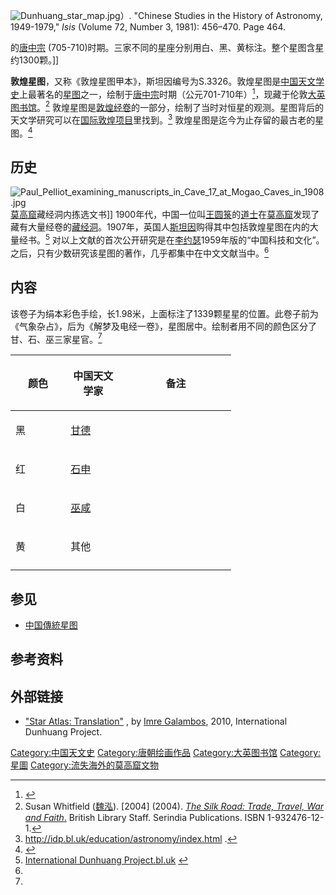 [[File:Dunhuang_star_map.jpg|thumb]]）. "Chinese Studies in the History of Astronomy, 1949-1979," ''Isis'' (Volume 72, Number 3, 1981): 456–470. Page 464.</ref>的[[唐中宗|唐中宗]] (705-710)时期。三家不同的星座分别用白、黑、黄标注。整个星图含星约1300颗。]]

'''敦煌星图'''，又称《敦煌星图甲本》，斯坦因编号为S.3326。敦煌星图是[[中国天文学|中国天文学史]]上最著名的[[星图|星图]]之一，绘制于[[唐中宗|唐中宗]]时期（公元701-710年）<ref name="sztqb">{{cite web|url=http://sztqb.sznews.com/html/2009-03/16/content_550256.htm|title=敦煌星图又“老了”300岁|author=刘波 |work=深圳特區報─文化星空版 |date=2009-03-16|deadurl=yes|archiveurl=https://web.archive.org/web/20100822174441/http://sztqb.sznews.com/html/2009-03/16/content_550256.htm|archivedate=2010年8月22日|df=}}</ref>，现藏于伦敦[[大英图书馆|大英图书馆]]。<ref name="Whitfield">Susan Whitfield ([[魏泓|魏泓]]). [2004] (2004). [http://books.google.com/books?id=9AUxnUNRekgC ''The Silk Road: Trade, Travel, War and Faith''.] {{Wayback|url=http://books.google.com/books?id=9AUxnUNRekgC |date=20111025095938 }}  British Library Staff. Serindia Publications.  ISBN 1-932476-12-1.</ref> 敦煌星图是[[敦煌文獻|敦煌经卷]]的一部分，绘制了当时对恒星的观测。星图背后的天文学研究可以在[[国际敦煌项目|国际敦煌项目]]里找到。<ref name="IDP resource">http://idp.bl.uk/education/astronomy/index.html {{Wayback|url=http://idp.bl.uk/education/astronomy/index.html |date=20190329214006 }}.</ref> 敦煌星图是迄今为止存留的最古老的星图。<ref>{{cite web|url=http://idp.bl.uk/education/astronomy_researchers/index.a4d|title=The Dunhuang Chinese Sky: A Comprehensive Study Of The Oldest Known Star Atlas|author=Jean-Marc Bonnet-Bidaud, Dr Françoise Praderie and Dr Susan Whitfield ([[魏泓|魏泓]])|date=16 June 2009|quote=The Dunhuang star atlas is one of the most spectacular documents of the history of astronomy. It is a complete representation of the Chinese sky including numerous stars and asterisms depicted in a succession of maps covering the full sky (Figure 1). Apart its aesthetic appeal, the document found on the Silk Road is remarkable as it is the oldest star atlas known today from any civilization.|deadurl=yes|archiveurl=https://web.archive.org/web/20140402021617/http://idp.bl.uk/education/astronomy_researchers/index.a4d|archivedate=2014年4月2日}}</ref>

==历史==
{{Wide image|Dunhuang Star Atlas - complete.jpg|1649px|中國敦煌星圖{{mdash}}是現存最古老的星圖之一，據信是7世紀的星圖，顯示了每個農曆月和北極地區，有明確的標記和命名的恆星，總共有1345顆恒星，分佈在257個星官中。|alt=}}

[[File:Paul_Pelliot_examining_manuscripts_in_Cave_17_at_Mogao_Caves_in_1908.jpg|thumb]][[莫高窟|莫高窟]]藏经洞内拣选文书]]
1900年代，中国一位叫[[王圆箓|王圆箓]]的[[道士|道士]]在[[莫高窟|莫高窟]]发现了藏有大量经卷的[[藏经洞|藏经洞]]。1907年，英国人[[马尔克·奥莱尔·斯坦因|斯坦因]]购得其中包括敦煌星图在内的大量经书。<ref>[http://idp.bl.uk/pages/collections_ch.a4d International Dunhuang Project.bl.uk] {{webarchive|url=https://web.archive.org/web/20170610222749/http://idp.bl.uk/pages/collections_ch.a4d |date=2017-06-10 }}</ref> 对以上文献的首次公开研究是在[[李约瑟|李约瑟]]1959年版的“中国科技和文化”。之后，只有少数研究该星图的著作，几乎都集中在中文文献当中。<ref name="Whitfield" />

==内容==
该卷子为绢本彩色手绘，长1.98米，上面标注了1339颗星星的位置。此卷子前为《气象杂占》，后为《解梦及电经一卷》，星图居中。绘制者用不同的颜色区分了甘、石、巫三家星官。<ref name="Whitfield" />

{|class="wikitable"
! width=10% | 颜色
! width=20% | 中国天文学家
! width=40% | 备注
|-
| 黑 || [[甘德|甘德]] ||
|-
| 红 || [[石申|石申]] || 
|-
| 白 || [[巫咸|巫咸]] ||
|-
| width=20% | 黄 || 其他 || 
|-
|}

==参见==
* [[中国傳統星图|中国傳統星图]]

==参考资料==
{{reflist}}

==外部链接==
{{commonscat|敦煌星图}}
* [http://idp.bl.uk/education/astronomy_researchers/translation.html "Star Atlas: Translation"] {{Wayback|url=http://idp.bl.uk/education/astronomy_researchers/translation.html |date=20210125221339 }}, by [[Imre_Galambos|Imre Galambos]], 2010, International Dunhuang Project.

[[Category:中国天文史|Category:中国天文史]]
[[Category:唐朝绘画作品|Category:唐朝绘画作品]]
[[Category:大英图书馆|Category:大英图书馆]]
[[Category:星圖|Category:星圖]]
[[Category:流失海外的莫高窟文物|Category:流失海外的莫高窟文物]]